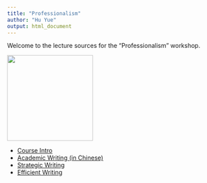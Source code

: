 ```yaml
---
title: "Professionalism"
author: "Hu Yue"
output: html_document
---
```


Welcome to the lecture sources for the "Professionalism" workshop.

[![](https://drhuyue.site:10002/sammo3182/figure/goodluck.gif){fig-align="center" height=200}](/slides_gh/slides/courses/analysisOfPoliticalData/17_quiz.html)

- [Course Intro](01_courseIntro.html)
- [Academic Writing (in Chinese)](02_writing_academic.html)
- [Strategic Writing](03_writing_strategic.html)
- [Efficient Writing](04_writing_efficient.html)